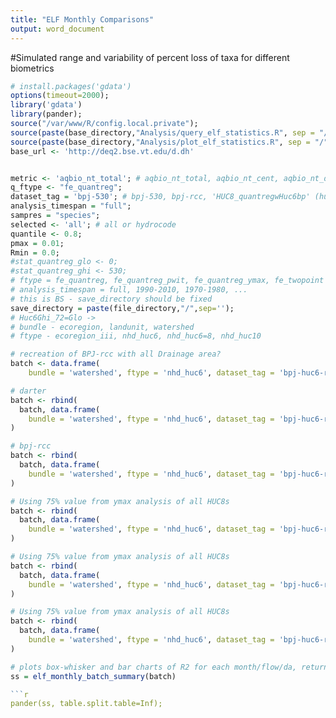 ```yaml
---
title: "ELF Monthly Comparisons"
output: word_document
---
```

#Simulated range and variability of percent loss of taxa for different biometrics


```r
# install.packages('gdata')
options(timeout=2000);
library('gdata')
library(pander);
source("/var/www/R/config.local.private");
source(paste(base_directory,"Analysis/query_elf_statistics.R", sep = "/")); 
source(paste(base_directory,"Analysis/plot_elf_statistics.R", sep = "/")); 
base_url <- 'http://deq2.bse.vt.edu/d.dh'


metric <- 'aqbio_nt_total'; # aqbio_nt_total, aqbio_nt_cent, aqbio_nt_darter, aqbio_nt_benins
q_ftype <- "fe_quantreg";
dataset_tag = 'bpj-530'; # bpj-530, bpj-rcc, 'HUC8_quantregwHuc6bp' (huc 6)
analysis_timespan = "full";
sampres = "species";
selected <- 'all'; # all or hydrocode
quantile <- 0.8;
pmax = 0.01;
Rmin = 0.0;
#stat_quantreg_glo <- 0; 
#stat_quantreg_ghi <- 530; 
# ftype = fe_quantreg, fe_quantreg_pwit, fe_quantreg_ymax, fe_twopoint
# analysis_timespan = full, 1990-2010, 1970-1980, ...
# this is BS - save_directory should be fixed
save_directory = paste(file_directory,"/",sep='');
# Huc6Ghi_72=Glo ->
# bundle - ecoregion, landunit, watershed
# ftype - ecoregion_iii, nhd_huc6, nhd_huc6=8, nhd_huc10

# recreation of BPJ-rcc with all Drainage area?
batch <- data.frame(
    bundle = 'watershed', ftype = 'nhd_huc6', dataset_tag = 'bpj-huc6-rcc', q_ftype = 'fe_elf', metric = 'aqbio_nt_total')

# darter
batch <- rbind(
  batch, data.frame(
    bundle = 'watershed', ftype = 'nhd_huc6', dataset_tag = 'bpj-huc6-rcc', q_ftype = 'fe_elf', metric = 'aqbio_nt_darter')
)

# bpj-rcc
batch <- rbind(
  batch, data.frame(
    bundle = 'watershed', ftype = 'nhd_huc6', dataset_tag = 'bpj-huc6-rcc', q_ftype = 'fe_elf', metric = 'aqbio_nt_minnow')
)

# Using 75% value from ymax analysis of all HUC8s
batch <- rbind(
  batch, data.frame(
    bundle = 'watershed', ftype = 'nhd_huc6', dataset_tag = 'bpj-huc6-rcc', q_ftype = 'fe_elf', metric = 'aqbio_nt_cent')
)

# Using 75% value from ymax analysis of all HUC8s
batch <- rbind(
  batch, data.frame(
    bundle = 'watershed', ftype = 'nhd_huc6', dataset_tag = 'bpj-huc6-rcc', q_ftype = 'fe_elf', metric = 'aqbio_nt_benins')
)

# Using 75% value from ymax analysis of all HUC8s
batch <- rbind(
  batch, data.frame(
    bundle = 'watershed', ftype = 'nhd_huc6', dataset_tag = 'bpj-huc6-rcc', q_ftype = 'fe_elf', metric = 'aqbio_nt_cypr_native')
)

# plots box-whisker and bar charts of R2 for each month/flow/da, returns summary
ss = elf_monthly_batch_summary(batch)

```r

pander(ss, table.split.table=Inf);

```

